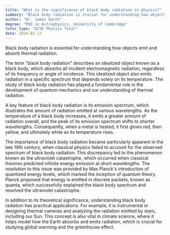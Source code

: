 ```yaml
---
title: "What is the significance of black body radiation in physics?"
summary: "Black body radiation is crucial for understanding how objects emit and absorb thermal radiation."
author: "Dr. James Smith"
degree: "PhD in Astrophysics, University of Cambridge"
tutor_type: "GCSE Physics Tutor"
date: 2024-02-12
---
```


Black body radiation is essential for understanding how objects emit and absorb thermal radiation.

The term "black body radiation" describes an idealized object known as a black body, which absorbs all incident electromagnetic radiation, regardless of its frequency or angle of incidence. This idealized object also emits radiation in a specific spectrum that depends solely on its temperature. The study of black body radiation has played a fundamental role in the development of quantum mechanics and our understanding of thermal radiation.

A key feature of black body radiation is its emission spectrum, which illustrates the amount of radiation emitted at various wavelengths. As the temperature of a black body increases, it emits a greater amount of radiation overall, and the peak of its emission spectrum shifts to shorter wavelengths. Consequently, when a metal is heated, it first glows red, then yellow, and ultimately white as its temperature rises.

The importance of black body radiation became particularly apparent in the late 19th century, when classical physics failed to account for the observed spectrum of black body radiation. This discrepancy led to the phenomenon known as the ultraviolet catastrophe, which occurred when classical theories predicted infinite energy emission at short wavelengths. The resolution to this issue was provided by Max Planck's introduction of quantized energy levels, which marked the inception of quantum theory. Planck proposed that energy is emitted in discrete packets, known as quanta, which successfully explained the black body spectrum and resolved the ultraviolet catastrophe.

In addition to its theoretical significance, understanding black body radiation has practical applications. For example, it is instrumental in designing thermal cameras and analyzing the radiation emitted by stars, including our Sun. This concept is also vital in climate science, where it helps model how the Earth absorbs and emits radiation, which is crucial for studying global warming and the greenhouse effect.
    